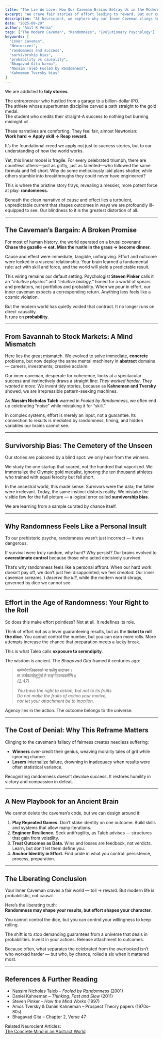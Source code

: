 ```yaml
---
title: "The Lie We Love: How Our Caveman Brains Betray Us in the Modern World"
excerpt: "We crave fair stories of effort leading to reward. But our caveman brains—wired for concrete, immediate cause and effect—struggle in a modern world where randomness and probability govern success."
description: "At Neurocient, we explore why our Inner Caveman clings to tidy stories of hard work → success, and how randomness, survivorship bias, and evolutionary wiring distort our understanding of effort and outcome."
date: "2025-09-29"
author: "Amit R Verma"
tags: ["The Modern Caveman", "Randomness", "Evolutionary Psychology"]
keywords: [
  "Inner Caveman",
  "Neurocient",
  "randomness and success",
  "survivorship bias",
  "probability vs causality",
  "Bhagavad Gita karma",
  "Nassim Taleb Fooled by Randomness",
  "Kahneman Tversky bias"
]
---
```


We are addicted to **tidy stories**.  

The entrepreneur who hustled from a garage to a billion-dollar IPO.  
The athlete whose superhuman discipline carved a path straight to the gold medal.  
The student who credits their straight-A success to nothing but burning midnight oil.  

These narratives are comforting. They feel fair, almost Newtonian:  
**Work hard → Apply skill → Reap reward.**  

It’s the foundational creed we apply not just to success stories, but to our understanding of how the world works.  

Yet, this linear model is fragile. For every celebrated triumph, there are countless others—just as gritty, just as talented—who followed the same formula and fell short. Why do some meticulously laid plans shatter, while others stumble into breakthroughs they could never have engineered?  

This is where the pristine story frays, revealing a messier, more potent force at play: **randomness.**  

Beneath the clean narrative of cause and effect lies a turbulent, unpredictable current that shapes outcomes in ways we are profoundly ill-equipped to see. Our blindness to it is the greatest distortion of all.  

---

## The Caveman’s Bargain: A Broken Promise  

For most of human history, the world operated on a brutal covenant:  
**Chase the gazelle → eat. Miss the rustle in the grass → become dinner.**  

Cause and effect were immediate, tangible, unforgiving. Effort and outcome were locked in a visceral relationship. Your brain learned a fundamental rule: act with skill and force, and the world will yield a predictable result.  

This wiring remains our default setting. Psychologist **Steven Pinker** calls it an *“intuitive physics”* and *“intuitive biology,”* honed for a world of spears and predators, not portfolios and probability. When we pour in effort, our inner caveman expects a corresponding return. Anything less feels like a cosmic violation.  

But the modern world has quietly voided that contract. It no longer runs on direct causality.  
It runs on **probability.**  

---

## From Savannah to Stock Markets: A Mind Mismatch  

Here lies the great mismatch. We evolved to solve immediate, **concrete** problems, but now deploy the same mental machinery in **abstract** domains — careers, investments, creative acclaim.  

Our inner caveman, desperate for coherence, looks at a spectacular success and instinctively draws a straight line: *They worked harder. They wanted it more.* We invent tidy stories, because as **Kahneman and Tversky** showed, we are irrepressible pattern-seeking machines.  

As **Nassim Nicholas Taleb** warned in *Fooled by Randomness*, we often end up celebrating “noise” while mistaking it for “skill.”  

In complex systems, effort is merely an input, not a guarantee. Its connection to results is mediated by randomness, timing, and hidden variables our brains cannot see.  

---

## Survivorship Bias: The Cemetery of the Unseen  

Our stories are poisoned by a blind spot: we only hear from the winners.  

We study the one startup that soared, not the hundred that vaporized. We immortalize the Olympic gold medalist, ignoring the ten thousand athletes who trained with equal ferocity but fell short.  

In the ancestral world, this made sense. Survivors were the data; the fallen were irrelevant. Today, the same instinct distorts reality. We mistake the visible few for the full picture — a logical error called **survivorship bias**.  

We are learning from a sample curated by chance itself.  

---

## Why Randomness Feels Like a Personal Insult  

To our prehistoric psyche, randomness wasn’t just incorrect — it was dangerous.  

If survival were truly random, why hunt? Why persist? Our brains evolved to **overestimate control** because those who acted decisively survived.  

That’s why randomness feels like a personal affront. When our hard work doesn’t pay off, we don’t just feel disappointed; we feel *cheated*. Our inner caveman screams, *I deserve the kill*, while the modern world shrugs, governed by dice we cannot see.  

---

## Effort in the Age of Randomness: Your Right to the Roll  

So does this make effort pointless? Not at all. It redefines its role.  

Think of effort not as a lever guaranteeing results, but as the **ticket to roll the dice**. You cannot control the number, but you can earn more rolls. More attempts increase the chance that preparation meets a lucky break.  

This is what Taleb calls **exposure to serendipity**.  

The wisdom is ancient. The *Bhagavad Gita* framed it centuries ago:  

> कर्मण्येवाधिकारस्ते मा फलेषु कदाचन।  
> मा कर्मफलहेतुर्भूर्मा ते सङ्गोऽस्त्वकर्मणि॥  
> *(2.47)*  
>   
> *You have the right to action, but not to its fruits.  
> Do not make the fruits of action your motive,  
> nor let your attachment be to inaction.*  

Agency lies in the action. The outcome belongs to the universe.  

---

## The Cost of Denial: Why This Reframe Matters  

Clinging to the caveman’s fallacy of fairness creates needless suffering:  

- **Winners** over-credit their genius, weaving morality tales of grit while ignoring chance.  
- **Losers** internalize failure, drowning in inadequacy when results were often statistical variance.  

Recognizing randomness doesn’t devalue success. It restores humility in victory and compassion in defeat.  

---

## A New Playbook for an Ancient Brain  

We cannot delete the caveman’s code, but we can design around it:  

1. **Play Repeated Games.** Don’t stake identity on one outcome. Build skills and systems that allow many iterations.  
2. **Engineer Resilience.** Seek antifragility, as Taleb advises — structures that gain from volatility.  
3. **Treat Outcomes as Data.** Wins and losses are feedback, not verdicts. Learn, but don’t let them define you.  
4. **Anchor Identity in Effort.** Find pride in what you control: persistence, process, preparation.  

---

## The Liberating Conclusion  

Your Inner Caveman craves a fair world — toil → reward. But modern life is probabilistic, not causal.  

Here’s the liberating truth:  
**Randomness may shape your results, but effort shapes your character.**  

You cannot control the dice, but you can control your willingness to keep rolling.  

The shift is to stop demanding guarantees from a universe that deals in probabilities. Invest in your actions. Release attachment to outcomes.  

Because often, what separates the celebrated from the overlooked isn’t who worked harder — but who, by chance, rolled a six when it mattered most.  

---

## References & Further Reading  

- Nassim Nicholas Taleb – *Fooled by Randomness* (2001)  
- Daniel Kahneman – *Thinking, Fast and Slow* (2011)  
- Steven Pinker – *How the Mind Works* (1997)  
- Amos Tversky & Daniel Kahneman – Prospect Theory papers (1970s–80s)  
- Bhagavad Gita – Chapter 2, Verse 47  

Related Neurocient Articles:  
[The Concrete Mind in an Abstract World](/insights/concrete-vs-abstract)  